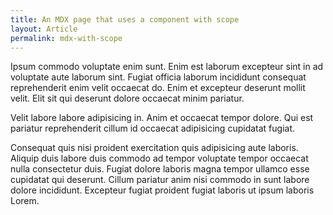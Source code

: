 ```yaml
---
title: An MDX page that uses a component with scope
layout: Article
permalink: mdx-with-scope
---
```


<UsesScope page={page} site={site} />

Ipsum commodo voluptate enim sunt. Enim est laborum excepteur sint in ad voluptate aute laborum sint. Fugiat officia laborum incididunt consequat reprehenderit enim velit occaecat do. Enim et excepteur deserunt mollit velit. Elit sit qui deserunt dolore occaecat minim pariatur.

Velit labore labore adipisicing in. Anim et occaecat tempor dolore. Qui est pariatur reprehenderit cillum id occaecat adipisicing cupidatat fugiat.

Consequat quis nisi proident exercitation quis adipisicing aute laboris. Aliquip duis labore duis commodo ad tempor voluptate tempor occaecat nulla consectetur duis. Fugiat dolore laboris magna tempor ullamco esse cupidatat qui deserunt. Cillum pariatur anim nisi commodo in sunt labore dolore incididunt. Excepteur fugiat proident fugiat laboris ut ipsum laboris Lorem.
